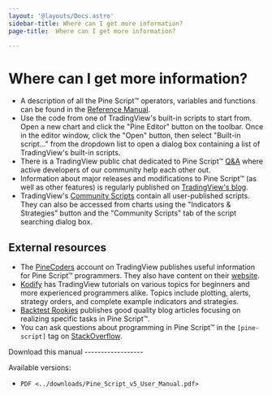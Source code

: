 ```yaml
---
layout: '@layouts/Docs.astro'
sidebar-title: Where can I get more information?
page-title:  Where can I get more information?

---
```


# Where can I get more information? 



-   A description of all the Pine Script™ operators, variables and
    functions can be found in the [Reference
    Manual](https://www.tradingview.com/pine-script-reference/v5/).
-   Use the code from one of TradingView\'s built-in scripts to start
    from. Open a new chart and click the \"Pine Editor\" button on the
    toolbar. Once in the editor window, click the \"Open\" button, then
    select \"Built-in script\...\" from the dropdown list to open a
    dialog box containing a list of TradingView\'s built-in scripts.
-   There is a TradingView public chat dedicated to Pine Script™
    [Q&A](https://www.tradingview.com/chat/#BfmVowG1TZkKO235) where
    active developers of our community help each other out.
-   Information about major releases and modifications to Pine Script™
    (as well as other features) is regularly published on
    [TradingView\'s
    blog](https://www.tradingview.com/blog/en/category/market-analysis/pine/).
-   TradingView\'s [Community
    Scripts](https://www.tradingview.com/script/) contain all
    user-published scripts. They can also be accessed from charts using
    the \"Indicators & Strategies\" button and the \"Community Scripts\"
    tab of the script searching dialog box.

## External resources

-   The
    [PineCoders](https://www.tradingview.com/u/PineCoders/#published-scripts)
    account on TradingView publishes useful information for Pine Script™
    programmers. They also have content on their
    [website](https://www.pinecoders.com/).
-   [Kodify](https://kodify.net/tradingview-programming-articles) has
    TradingView tutorials on various topics for beginners and more
    experienced programmers alike. Topics include plotting, alerts,
    strategy orders, and complete example indicators and strategies.
-   [Backtest
    Rookies](https://backtest-rookies.com/category/tradingview)
    publishes good quality blog articles focusing on realizing specific
    tasks in Pine Script™.
-   You can ask questions about programming in Pine Script™ in the
    `[pine-script]` tag on
    [StackOverflow](https://stackoverflow.com/questions/tagged/pine-script).

Download this manual \-\-\-\-\-\-\-\-\-\-\-\-\-\-\-\-\--

Available versions:

-   `PDF <../downloads/Pine_Script_v5_User_Manual.pdf>`


